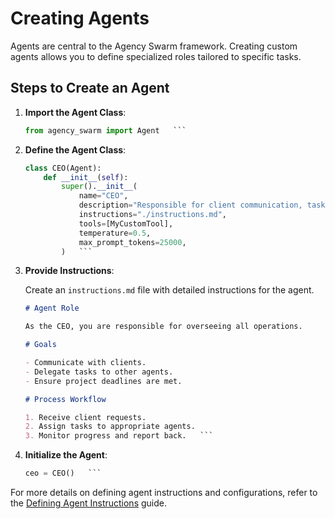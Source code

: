 # Creating Agents

Agents are central to the Agency Swarm framework. Creating custom agents allows you to define specialized roles tailored to specific tasks.

## Steps to Create an Agent

1. **Import the Agent Class**:
   ```python
   from agency_swarm import Agent   ```

2. **Define the Agent Class**:
   ```python
   class CEO(Agent):
       def __init__(self):
           super().__init__(
               name="CEO",
               description="Responsible for client communication, task planning, and management.",
               instructions="./instructions.md",
               tools=[MyCustomTool],
               temperature=0.5,
               max_prompt_tokens=25000,
           )   ```

3. **Provide Instructions**:

   Create an `instructions.md` file with detailed instructions for the agent.
   ```markdown
   # Agent Role

   As the CEO, you are responsible for overseeing all operations.

   # Goals

   - Communicate with clients.
   - Delegate tasks to other agents.
   - Ensure project deadlines are met.

   # Process Workflow

   1. Receive client requests.
   2. Assign tasks to appropriate agents.
   3. Monitor progress and report back.   ```

4. **Initialize the Agent**:
   ```python
   ceo = CEO()   ```

For more details on defining agent instructions and configurations, refer to the [Defining Agent Instructions](how-to-guides/defining-agent-instructions.md) guide. 